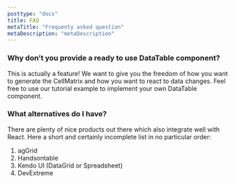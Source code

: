 ```yaml
---
posttype: "docs"
title: FAQ
metaTitle: "Frequenty asked question"
metaDescription: "metaDescription"
---
```


### Why don’t you provide a ready to use DataTable component?

This is actually a feature! We want to give you the freedom of how you want to generate the CellMatrix and how you want to react to data changes. 
Feel free to use our tutorial example to implement your own DataTable component.

### What alternatives do I have?

There are plenty of nice products out there which also integrate well with React. Here a short and certainly incomplete list in no particular order:

1. agGrid
2. Handsontable
3. Kendo UI (DataGrid or Spreadsheet)
4. DevExtreme

